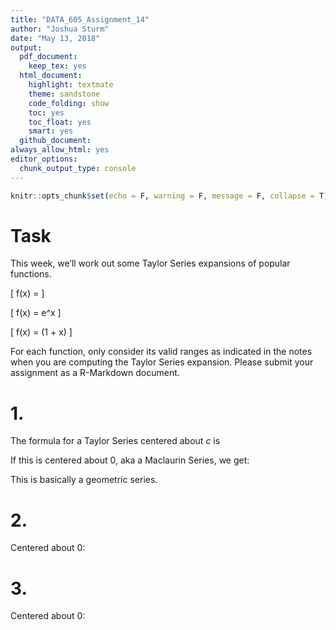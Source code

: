 ```yaml
---
title: "DATA_605_Assignment_14"
author: "Joshua Sturm"
date: "May 13, 2018"
output:
  pdf_document:
    keep_tex: yes
  html_document:
    highlight: textmate
    theme: sandstone
    code_folding: show
    toc: yes
    toc_float: yes
    smart: yes
  github_document:
always_allow_html: yes
editor_options: 
  chunk_output_type: console
---
```


```r
knitr::opts_chunk$set(echo = F, warning = F, message = F, collapse = T)
```

# Task

This week, we'll work out some Taylor Series expansions of popular functions.

\[
f(x) = \frac{1}{(1-x)}
\]

\[
f(x) = e^x
\]

\[
f(x) = \ln(1 + x)
\]

For each function, only consider its valid ranges as indicated in the notes when you are computing the Taylor Series expansion. Please submit your assignment as a R-Markdown document.

# 1.
The formula for a Taylor Series centered about $c$ is 
\begin{gather*}
f(x) = f(c) + f'(c)(x-c) + \frac{f''(c)}{2!} + \cdot\cdot\cdot \\
= \sum_{n=0}^{\infty}\frac{f^{(n)}(c)}{n!}x^n
\end{gather*}

If this is centered about 0, aka a Maclaurin Series, we get:

\begin{gather*}
1 + x + x^2 + x^3 + \cdot\cdot\cdot \\
= \sum_{n = 0}^{\infty}x^n \ \ \ x \in (-1, 1)
\end{gather*}

This is basically a geometric series.

# 2.
Centered about 0:

\begin{gather*}
1 + x + \frac{x^2}{2!} + \frac{x^3}{3!} + \cdot\cdot\cdot \\
= \sum_{n = 0}^{\infty} \frac{x^n}{n!} \ \ \ x \in \mathbb{R}
\end{gather*}

# 3.
Centered about 0:

\begin{gather*}
0 + x - \frac{1}{2!}x^2 + \frac{2}{3!}x^3 - \frac{6}{4!}x^4 + \cdot\cdot\cdot \\
= \sum_{n = 0}^{\infty}(-1)^{n+1}\frac{x^n}{n} = \sum_{n = 0}^{\infty}(-1)^{n-1}\frac{x^n}{n} \ \ \ x \in (-1, 1]
\end{gather*}